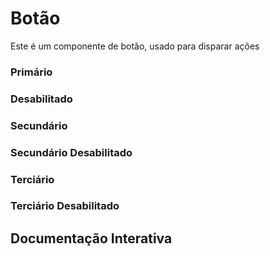


<Meta of={Story}/>

# Botão

Este é um componente de botão, usado para disparar ações

### Primário
<Canvas of={Story.Primary}/>

### Desabilitado
<Canvas of={Story.Disabled}/>

### Secundário
<Canvas of={Story.Secondary}/>

### Secundário Desabilitado
<Canvas of={Story.SecondaryDisabled}/>

### Terciário
<Canvas of={Story.Tertiary}/>

### Terciário Desabilitado
<Canvas of={Story.TertiaryDisabled}/>

## Documentação Interativa

<Primary/>
<Controls/>
